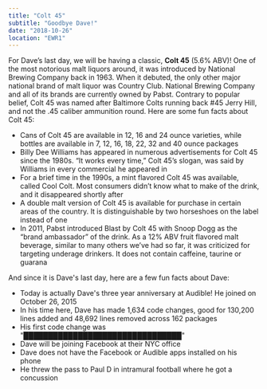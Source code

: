 ```yaml
---
title: "Colt 45"
subtitle: "Goodbye Dave!"
date: "2018-10-26"
location: "EWR1"
---
```


For Dave’s last day, we will be having a classic, **Colt 45** (5.6% ABV)! One of the most notorious malt liquors around, it was introduced by National Brewing Company back in 1963. When it debuted, the only other major national brand of malt liquor was Country Club. National Brewing Company and all of its brands are currently owned by Pabst. Contrary to popular belief, Colt 45 was named after Baltimore Colts running back #45 Jerry Hill, and not the .45 caliber ammunition round. Here are some fun facts about Colt 45:

* Cans of Colt 45 are available in 12, 16 and 24 ounce varieties, while bottles are available in 7, 12, 16, 18, 22, 32 and 40 ounce packages
* Billy Dee Williams has appeared in numerous advertisements for Colt 45 since the 1980s. “It works every time,” Colt 45’s slogan, was said by Williams in every commercial he appeared in
* For a brief time in the 1990s, a mint flavored Colt 45 was available, called Cool Colt. Most consumers didn’t know what to make of the drink, and it disappeared shortly after
* A double malt version of Colt 45 is available for purchase in certain areas of the country. It is distinguishable by two horseshoes on the label instead of one
* In 2011, Pabst introduced Blast by Colt 45 with Snoop Dogg as the “brand ambassador” of the drink. As a 12% ABV fruit flavored malt beverage, similar to many others we’ve had so far, it was criticized for targeting underage drinkers. It does not contain caffeine, taurine or guarana

And since it is Dave's last day, here are a few fun facts about Dave:

* Today is actually Dave's three year anniversary at Audible! He joined on October 26, 2015
* In his time here, Dave has made 1,634 code changes, good for 130,200 lines added and 48,692 lines removed across 162 packages
* His first code change was "████████████████████████████████"
* Dave will be joining Facebook at their NYC office
* Dave does not have the Facebook or Audible apps installed on his phone
* He threw the pass to Paul D in intramural football where he got a concussion